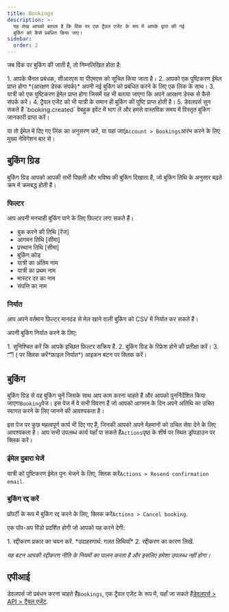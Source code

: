 ```yaml
---
title: Bookings
description: >-
  यह लेख आपको बताता है कि विंक पर एक ट्रैवल एजेंट के रूप में आपके द्वारा की गई
  बुकिंग को कैसे प्रबंधित किया जाए।
sidebar:
  order: 2
---
```


जब विंक पर बुकिंग की जाती है, तो निम्नलिखित होता है:

<Steps>
  1. आपके चैनल प्रबंधक, सीआरएस या पीएमएस को सूचित किया जाता है।
  2. आपको एक पुष्टिकरण ईमेल प्राप्त होगा *(आरक्षण डेस्क संपर्क)* अपनी नई बुकिंग को प्रबंधित करने के लिए एक लिंक के साथ।
  3. यात्री को एक पुष्टिकरण ईमेल प्राप्त होगा जिसमें यह भी बताया जाएगा कि अपने आरक्षण डेस्क से कैसे संपर्क करें।
  4. ट्रैवल एजेंट को भी यात्री के समान ही बुकिंग की पुष्टि प्राप्त होती है।
  5. डेवलपर्स सुन सकते हैं `booking.created` वेबहुक इवेंट में भाग लें और हमसे वास्तविक समय में विस्तृत बुकिंग जानकारी प्राप्त करें।
</Steps>


या तो ईमेल में दिए गए लिंक का अनुसरण करें, या यहां जाएं`Account > Bookings`आरंभ करने के लिए मुख्य नेविगेशन बार से।

## बुकिंग ग्रिड

बुकिंग ग्रिड आपको आपकी सभी पिछली और भविष्य की बुकिंग दिखाता है, जो बुकिंग तिथि के अनुसार बढ़ते क्रम में क्रमबद्ध होती हैं।

### फिल्टर

आप अपनी मनचाही बुकिंग पाने के लिए फ़िल्टर लगा सकते हैं।

* बुक करने की तिथि \[रेंज]
* आगमन तिथि \[सीमा]
* प्रस्थान तिथि \[सीमा]
* बुकिंग कोड
* यात्री का अंतिम नाम
* यात्री का प्रथम नाम
* मास्टर दर का नाम
* संपत्ति का नाम

### निर्यात

आप अपने वर्तमान फ़िल्टर मानदंड से मेल खाने वाली बुकिंग को CSV में निर्यात कर सकते हैं।

अपनी बुकिंग निर्यात करने के लिए:

<Steps>
  1. सुनिश्चित करें कि आपके इच्छित फ़िल्टर सक्रिय हैं.
  2. बुकिंग ग्रिड के रिफ्रेश होने की प्रतीक्षा करें।
  3. 🗂️ ( पर क्लिक करें*फ़ाइल निर्यात*) आइकन बटन पर क्लिक करें।
</Steps>


## बुकिंग

बुकिंग ग्रिड से वह बुकिंग चुनें जिसके साथ आप काम करना चाहते हैं और आपको पुनर्निर्देशित किया जाएगा`Booking`पेज। इस पेज में वे सभी विवरण हैं जो आपको आगमन के दिन अपने अतिथि का उचित स्वागत करने के लिए जानने की आवश्यकता है।

इस पेज पर कुछ महत्वपूर्ण कार्य भी दिए गए हैं, जिनकी आपको अपने मेहमानों को उचित सेवा देने के लिए आवश्यकता है। आप सभी उपलब्ध कार्य यहाँ पा सकते हैं`Actions`पृष्ठ के शीर्ष पर स्थित ड्रॉपडाउन पर क्लिक करें।

### ईमेल दुबारा भेजें

यात्री को पुष्टिकरण ईमेल पुनः भेजने के लिए, क्लिक करें`Actions > Resend confirmation email`.

### बुकिंग रद्द करें

प्रॉपर्टी के रूप में बुकिंग रद्द करने के लिए, क्लिक करें`Actions > Cancel booking`.

एक पॉप-अप विंडो प्रदर्शित होगी जो आपको यह करने देगी:

<Steps>
  1. रद्दीकरण प्रकार का चयन करें. *उदाहरणार्थ: गलत तिथियाँ*
  2. रद्दीकरण का कारण लिखें.
</Steps>


*यह बटन आपकी रद्दीकरण नीति के नियमों का पालन करता है और इसलिए हमेशा उपलब्ध नहीं होगा।*

## एपीआई

डेवलपर्स जो प्रबंधन करना चाहते हैं`Bookings`, एक ट्रैवल एजेंट के रूप में, यहाँ जा सकते हैं[डेवलपर्स > API > ट्रैवल एजेंट](/developers/apis/#travel-agent-api).

